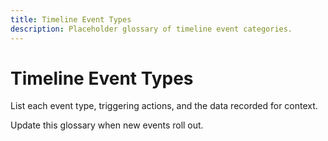 ```yaml
---
title: Timeline Event Types
description: Placeholder glossary of timeline event categories.
---
```


# Timeline Event Types

List each event type, triggering actions, and the data recorded for context.

Update this glossary when new events roll out.
